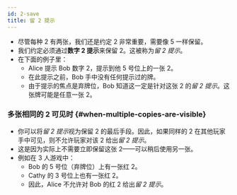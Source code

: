 ```yaml
---
id: 2-save
title: 留 2 提示
---
```



<BeginnersGuideProgress id="2-save" />

- 尽管每种 2 有两张，我们还是约定 2 非常重要，需要像 5 一样保留。
- 我们约定必须通过**数字 2 提示**来保留 2。这被称为*留 2 提示*。
- 在下面的例子里：
  - Alice 提示 Bob 数字 2，提示到他 5 号位上的一张 2。
  - 在此提示之前，Bob 手中没有任何提示过的牌。
  - 由于提示的焦点是弃牌位，Bob 知道这一定是针对这张 2 的*留 2 提示*。这张牌可能是任意一张 2。

<TwoSave />

### 多张相同的 2 可见时 \{#when-multiple-copies-are-visible\}

- 你可以将*留 2 提示*视为保留 2 的最后手段。因此，如果同样的 2 在其他玩家手中可见，则不允许玩家对该 2 给出*留 2 提示*。
- 这是因为实际上不需要立即保留这张 2——可以稍后使用另一张。
- 例如在 3 人游戏中：
  - Bob 的 5 号位（弃牌位）上有一张红 2。
  - Cathy 的 3 号位上也有一张红 2。
  - 因此，Alice 不允许对 Bob 的红 2 给出*留 2 提示*。

<TwoSaveIllegal />
